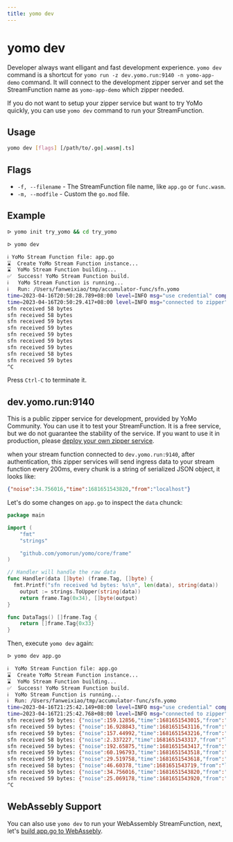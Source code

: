 ```yaml
---
title: yomo dev
---
```


# yomo dev

Developer always want elligant and fast development experience. `yomo dev` command is a shortcut for `yomo run -z dev.yomo.run:9140 -n yomo-app-demo` command. It will connect to the development zipper server and set the StreamFunction name as `yomo-app-demo` which zipper needed.

If you do not want to setup your zipper service but want to try YoMo quickly, you can use `yomo dev` command to run your StreamFunction.

## Usage 

```bash
yomo dev [flags] [/path/to/.go|.wasm|.ts]
```

## Flags

- `-f, --filename` - The StreamFunction file name, like `app.go` or `func.wasm`.
- `-m, --modfile` - Custom the `go.mod` file.

## Example

```bash
ᐅ yomo init try_yomo && cd try_yomo

ᐅ yomo dev

ℹ️ YoMo Stream Function file: app.go
⌛  Create YoMo Stream Function instance...
⌛  YoMo Stream Function building...
✅  Success! YoMo Stream Function build.
ℹ️   YoMo Stream Function is running...
ℹ️   Run: /Users/fanweixiao/tmp/accumulator-func/sfn.yomo
time=2023-04-16T20:50:28.789+08:00 level=INFO msg="use credential" component="Stream Function" client_id=OW-1tB9X0AT7EivDwmM5n client_name=yomo-app-demo credential_name=none
time=2023-04-16T20:50:29.417+08:00 level=INFO msg="connected to zipper" component="Stream Function" client_id=OW-1tB9X0AT7EivDwmM5n client_name=yomo-app-demo zipper_addr=dev.yomo.run:9140
sfn received 58 bytes
sfn received 58 bytes
sfn received 59 bytes
sfn received 59 bytes
sfn received 59 bytes
sfn received 59 bytes
sfn received 59 bytes
sfn received 58 bytes
sfn received 59 bytes
^C
```

Press `Ctrl-C` to terminate it.

## dev.yomo.run:9140

This is a public zipper service for development, provided by YoMo Community. You can use it to test your StreamFunction. It is a free service, but we do not guarantee the stability of the service. If you want to use it in production, please [deploy your own zipper service](./zipper).

when your stream function connected to `dev.yomo.run:9140`, after authentication, this zipper services will send ingress data to your stream function every 200ms, every chunk is a string of serialized JSON object, it looks like:

```json
{"noise":34.756016,"time":1681651543820,"from":"localhost"}
```

Let's do some changes on `app.go` to inspect the `data` chunck:

```go {12} copy filename="app.go"
package main

import (
	"fmt"
	"strings"

	"github.com/yomorun/yomo/core/frame"
)

// Handler will handle the raw data
func Handler(data []byte) (frame.Tag, []byte) {
  fmt.Printf("sfn received %d bytes: %s\n", len(data), string(data))
	output := strings.ToUpper(string(data))
	return frame.Tag(0x34), []byte(output)
}

func DataTags() []frame.Tag {
	return []frame.Tag{0x33}
}
```

Then, execute `yomo dev` again:

```bash
ᐅ yomo dev app.go

ℹ️  YoMo Stream Function file: app.go
⌛  Create YoMo Stream Function instance...
⌛  YoMo Stream Function building...
✅  Success! YoMo Stream Function build.
ℹ️  YoMo Stream Function is running...
ℹ️  Run: /Users/fanweixiao/tmp/accumulator-func/sfn.yomo
time=2023-04-16T21:25:42.149+08:00 level=INFO msg="use credential" component="Stream Function" client_id=aQkfLU0H5c_oenFvNFeLK client_name=yomo-app-demo credential_name=none
time=2023-04-16T21:25:42.768+08:00 level=INFO msg="connected to zipper" component="Stream Function" client_id=aQkfLU0H5c_oenFvNFeLK client_name=yomo-app-demo zipper_addr=dev.yomo.run:9140
sfn received 59 bytes: {"noise":159.12856,"time":1681651543015,"from":"localhost"}
sfn received 59 bytes: {"noise":16.928843,"time":1681651543116,"from":"localhost"}
sfn received 59 bytes: {"noise":157.44992,"time":1681651543216,"from":"localhost"}
sfn received 58 bytes: {"noise":2.337227,"time":1681651543317,"from":"localhost"}
sfn received 59 bytes: {"noise":192.65875,"time":1681651543417,"from":"localhost"}
sfn received 59 bytes: {"noise":60.196793,"time":1681651543518,"from":"localhost"}
sfn received 59 bytes: {"noise":29.519758,"time":1681651543618,"from":"localhost"}
sfn received 58 bytes: {"noise":46.60378,"time":1681651543719,"from":"localhost"}
sfn received 59 bytes: {"noise":34.756016,"time":1681651543820,"from":"localhost"}
sfn received 59 bytes: {"noise":25.069178,"time":1681651543920,"from":"localhost"}
^C
```

## WebAssebly Support

You can also use `yomo dev` to run your WebAssembly StreamFunction, next, let's [build app.go to WebAssebly](./build).
